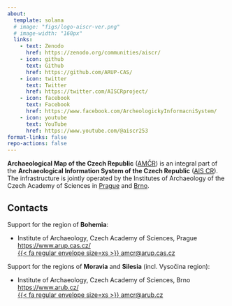 ```yaml
---
about:
  template: solana
  # image: "figs/logo-aiscr-ver.png"
  # image-width: "160px"
  links:
    - text: Zenodo
      href: https://zenodo.org/communities/aiscr/
    - icon: github
      text: Github
      href: https://github.com/ARUP-CAS/
    - icon: twitter
      text: Twitter
      href: https://twitter.com/AISCRproject/
    - icon: facebook
      text: Facebook
      href: https://www.facebook.com/ArcheologickyInformacniSystem/
    - icon: youtube
      text: YouTube
      href: https://www.youtube.com/@aiscr253
format-links: false
repo-actions: false
---
```


**Archaeological Map of the Czech Republic** ([AMČR](https://amcr-info.aiscr.cz/){.external}) is an integral part of the **Archaeological Information System of the Czech Republic** ([AIS CR](https://aiscr.cz/){.external}). 
The infrastructure is jointly operated by the Institutes of Archaeology of the Czech Academy of Sciences in [Prague](https://www.arup.cas.cz){.external} and [Brno](https://www.arub.cz/){.external}.


## Contacts

Support for the region of **Bohemia**:

- Institute of Archaeology, Czech Academy of Sciences, Prague  
  [https://www.arup.cas.cz/](https://www.arup.cas.cz/){.external}  
  [{{< fa regular envelope size=xs >}} amcr@arup.cas.cz](mailto:amcr@arup.cas.cz)

Support for the regions of **Moravia** and **Silesia** (incl. Vysočina region):

- Institute of Archaeology, Czech Academy of Sciences, Brno  
  [https://www.arub.cz/](https://www.arub.cz/){.external}  
  [{{< fa regular envelope size=xs >}} amcr@arub.cz](mailto:amcr@arub.cz)
